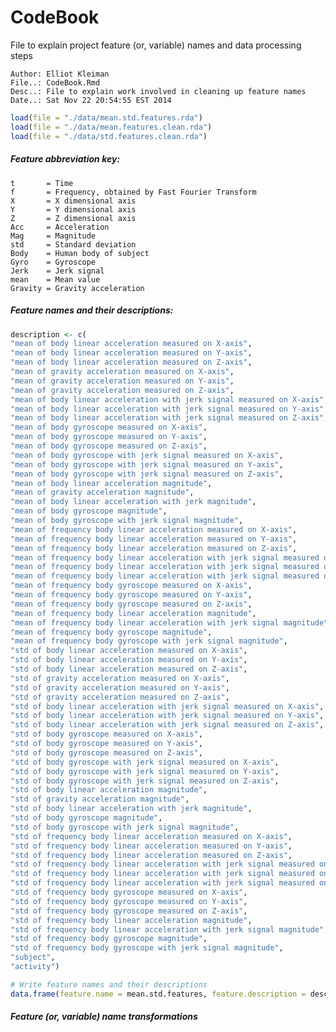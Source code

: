 CodeBook
===========

File to explain project feature (or, variable) names and data processing steps

```Shell
Author: Elliot Kleiman
File..: CodeBook.Rmd
Desc..: File to explain work involved in cleaning up feature names
Date..: Sat Nov 22 20:54:55 EST 2014
```

```r
load(file = "./data/mean.std.features.rda")
load(file = "./data/mean.features.clean.rda")
load(file = "./data/std.features.clean.rda")
```

##### Feature abbreviation key:
```Shell
t       = Time
f       = Frequency, obtained by Fast Fourier Transform
X       = X dimensional axis
Y       = Y dimensional axis
Z       = Z dimensional axis
Acc     = Acceleration
Mag     = Magnitude
std     = Standard deviation
Body    = Human body of subject
Gyro    = Gyroscope
Jerk    = Jerk signal
mean    = Mean value
Gravity = Gravity acceleration
```

##### Feature names and their descriptions:

```r
description <- c(
"mean of body linear acceleration measured on X-axis",
"mean of body linear acceleration measured on Y-axis",
"mean of body linear acceleration measured on Z-axis",
"mean of gravity acceleration measured on X-axis",
"mean of gravity acceleration measured on Y-axis",
"mean of gravity acceleration measured on Z-axis",
"mean of body linear acceleration with jerk signal measured on X-axis",
"mean of body linear acceleration with jerk signal measured on Y-axis",
"mean of body linear acceleration with jerk signal measured on Z-axis",
"mean of body gyroscope measured on X-axis",
"mean of body gyroscope measured on Y-axis",
"mean of body gyroscope measured on Z-axis",
"mean of body gyroscope with jerk signal measured on X-axis",
"mean of body gyroscope with jerk signal measured on Y-axis",
"mean of body gyroscope with jerk signal measured on Z-axis",
"mean of body linear acceleration magnitude",
"mean of gravity acceleration magnitude",
"mean of body linear acceleration with jerk magnitude",
"mean of body gyroscope magnitude",
"mean of body gyroscope with jerk signal magnitude",
"mean of frequency body linear acceleration measured on X-axis",
"mean of frequency body linear acceleration measured on Y-axis",
"mean of frequency body linear acceleration measured on Z-axis",
"mean of frequency body linear acceleration with jerk signal measured on X-axis",
"mean of frequency body linear acceleration with jerk signal measured on Y-axis",
"mean of frequency body linear acceleration with jerk signal measured on Z-axis",
"mean of frequency body gyroscope measured on X-axis",
"mean of frequency body gyroscope measured on Y-axis",
"mean of frequency body gyroscope measured on Z-axis",
"mean of frequency body linear acceleration magnitude",
"mean of frequency body linear acceleration with jerk signal magnitude",
"mean of frequency body gyroscope magnitude",
"mean of frequency body gyroscope with jerk signal magnitude",
"std of body linear acceleration measured on X-axis",
"std of body linear acceleration measured on Y-axis",
"std of body linear acceleration measured on Z-axis",
"std of gravity acceleration measured on X-axis",
"std of gravity acceleration measured on Y-axis",
"std of gravity acceleration measured on Z-axis",
"std of body linear acceleration with jerk signal measured on X-axis",
"std of body linear acceleration with jerk signal measured on Y-axis",
"std of body linear acceleration with jerk signal measured on Z-axis",
"std of body gyroscope measured on X-axis",
"std of body gyroscope measured on Y-axis",
"std of body gyroscope measured on Z-axis",
"std of body gyroscope with jerk signal measured on X-axis",
"std of body gyroscope with jerk signal measured on Y-axis",
"std of body gyroscope with jerk signal measured on Z-axis",
"std of body linear acceleration magnitude",
"std of gravity acceleration magnitude",
"std of body linear acceleration with jerk magnitude",
"std of body gyroscope magnitude",
"std of body gyroscope with jerk signal magnitude",
"std of frequency body linear acceleration measured on X-axis",
"std of frequency body linear acceleration measured on Y-axis",
"std of frequency body linear acceleration measured on Z-axis",
"std of frequency body linear acceleration with jerk signal measured on X-axis",
"std of frequency body linear acceleration with jerk signal measured on Y-axis",
"std of frequency body linear acceleration with jerk signal measured on Z-axis",
"std of frequency body gyroscope measured on X-axis",
"std of frequency body gyroscope measured on Y-axis",
"std of frequency body gyroscope measured on Z-axis",
"std of frequency body linear acceleration magnitude",
"std of frequency body linear acceleration with jerk signal magnitude",
"std of frequency body gyroscope magnitude",
"std of frequency body gyroscope with jerk signal magnitude",
"subject",
"activity")

# Write feature names and their descriptions
data.frame(feature.name = mean.std.features, feature.description = description)
```

##### Feature (or, variable) name transformations

